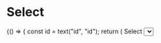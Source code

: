 
<Meta title="Objects/Form/Fields/Select" component={Select} />

# Select

<Canvas>
  <Story name="default">
    {() => {
      const id = text("id", "id");
      return (
        <Fragment>
          <Label id={id} block>
            Select
          </Label>
          <Select
            id={text("id", "id")}
            name={text("name", "name")}
            options={[
              {
                text: text("option", "Option 1", "Option 1"),
                value: text("value", "value-1", "Option 1"),
              },
              {
                text: text("option", "Option 2", "Option 2"),
                value: text("value", "value-2", "Option 2"),
              },
            ]}
          />
        </Fragment>
      );
    }}
  </Story>
</Canvas>
